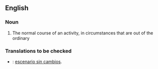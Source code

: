 ==English==

===Noun===
{{en-noun|sg=[[business]] as [[usual]]|-}}

# The normal course of an activity, in circumstances that are out of the ordinary

=== Translations to be checked===
{{trans-top|Baseline scenario that examines the consequences of continuing current trends}}
*{{ttbc|Spanish}}: [[escenario sin cambios]].
{{trans-mid}}

{{trans-bottom}}